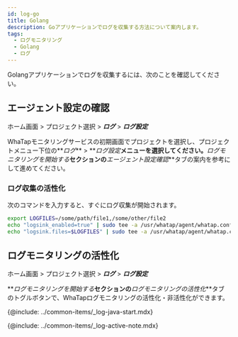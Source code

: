 ```yaml
---
id: log-go
title: Golang
description: Goアプリケーションでログを収集する方法について案内します。
tags:
  - ログモニタリング
  - Golang
  - ログ
---
```


Golangアプリケーションでログを収集するには、次のことを確認してください。

<!-- 

## 에이전트 업데이트

업데이트 확인 필요없음 개발 단계에 이미 포함

Golang Agent [기입 필요] 버전부터 가능합니다. 업데이트 방법은 [다음 문서](/)를 참조하세요. 

-->

## エージェント設定の確認

ホーム画面 > プロジェクト選択 > **_ログ_** > **_ログ設定_**

WhaTapモニタリングサービスの初期画面でプロジェクトを選択し、プロジェクトメニュー下位の**_ログ_** > **_ログ設定_**メニューを選択してください。**_ログモニタリングを開始する_**セクションの**_エージェント設定確認_**タブの案内を参考にして進めてください。

### ログ収集の活性化

次のコマンドを入力すると、すぐにログ収集が開始されます。

```bash
export LOGFILES=/some/path/file1,/some/other/file2
echo "logsink_enabled=true" | sudo tee -a /usr/whatap/agent/whatap.conf
echo "logsink.files=$LOGFILES" | sudo tee -a /usr/whatap/agent/whatap.conf
```

## ログモニタリングの活性化

ホーム画面 > プロジェクト選択 > **_ログ_** > **_ログ設定_** 

**_ログモニタリングを開始する_**セクションの**_ログモニタリングの活性化_**タブのトグルボタンで、WhaTapログモニタリングの活性化・非活性化ができます。

{@include: ../common-items/_log-java-start.mdx}

{@include: ../common-items/_log-active-note.mdx} 

<!-- 

:::note

**権限**

プロジェクトに対する**修正権限**がある場合に限ってログモニタリング設定を修正できます。権限の詳細については、[次の文書](../project/project-structure)を参考にしてください。

:::

-->
